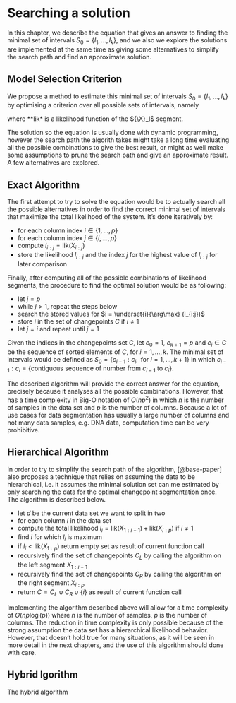 # Searching a solution

In this chapter, we describe the equation that gives an answer to finding the minimal
set of intervals $S_0=\{I_1,\dotsc, I_k\}$, and we also we explore the solutions
are implemented at the same time as giving some alternatives to simplify the search
path and find an approximate solution.

## Model Selection Criterion

We propose a method to estimate this minimal set of intervals $S_0=\{I_1,\dotsc, I_k\}$
by optimising a criterion over all possible sets of intervals, namely

\begin{equation}\label{opprob}
\hat S \;=\; \underset{S}{\arg\max}\; \Bigl\{ \sum_{I\in S} ( \text{pen}({\X}_I)) \Bigr\}\,,
\end{equation}
where **lik* is a likelihood function of the ${\X}_I$ segment.

The solution so the equation is usually done with dynamic programming, however the
search path the algorith takes might take a long time evaluating all the possible
combinations to give the best result, or might as well make some assumptions to
prune the search path and give an approximate result. A few alternatives are
explored.

## Exact Algorithm

The first attempt to try to solve the equation would be to actually search all the possible alternatives
in order to find the correct minimal set of intervals that maximize the total likelihood of the system.
It's done iteratively by:

- for each column index $i \in \{1, \dots, p\}$
- for each column index $j \in \{i, \dots, p\}$
- compute $l_{i:j}=\text{lik}(X_{i:j})$
- store the likelihood $l_{i:j}$ and the index $j$ for the highest value of $l_{i:j}$ for later comparison

Finally, after computing all of the possible combinations of likelihood segments,
the procedure to find the optimal solution would be as following:

- let $j = p$
- while $j > 1$, repeat the steps below
- search the stored values for $i = \underset{i}{\arg\max} (l_{i:j})$
- store $i$ in the set of changepoints $C$ if $i \ne 1$
- let $j = i$ and repeat until $j = 1$

Given the indices in the changepoints set $C$, let $c_0 = 1$, $c_{k+1}=p$ and $c_i\in C$
be the sequence of sorted elements of $C$, for $i = 1, \dots, k$. The minimal set of
intervals would be defined as $S_0 = \{ c_{i-1}:c_i, \text{ for } i=1,\dots,k+1 \}$
in which $c_{i-1}:c_i=\{\text{contiguous sequence of number from } c_{i-1} \text{ to } c_i\}$.

The described algorithm will provide the correct answer for the equation, precisely because it
analyses all the possible combinations. However, that has a time complexity in Big-O notation of
$O(np^2)$ in which $n$ is the number of samples in the data set and $p$ is the number of columns.
Because a lot of use cases for data segmentation has usually a large number of columns and not
many data samples, e.g. DNA data, computation time can be very prohibitive.

## Hierarchical Algorithm

In order to try to simplify the search path of the algorithm, [@base-paper] also proposes a technique
that relies on assuming the data to be hierarchical, i.e. it assumes the minimal solution set can
me estimated by only searching the data for the optimal changepoint segmentation once. The algorithm
is described below.

- let $d$ be the current data set we want to split in two
- for each column $i$ in the data set
- compute the total likelihood $l_i = \text{lik}(X_{1:i-1})+\text{lik}(X_{i:p})$ if $i \ne 1$
- find $i$ for which $l_i$ is maximum
- if $l_i < \text{lik}(X_{1:p})$ return empty set as result of current function call
- recursively find the set of changepoints $C_L$ by calling the algorithm on the left segment $X_{1:i-1}$
- recursively find the set of changepoints $C_R$ by calling the algorithm on the right segment $X_{i:p}$
- return $C=C_L \cup C_R \cup \{i\}$ as result of current function call

Implementing the algorithm described above will allow for a time complexity of $O(np\log(p))$ where $n$ is
the number of samples, $p$ is the number of columns. The reduction in time complexity is only possible
because of the strong assumption the data set has a hierarchical likelihood behavior. However, that
doesn't hold true for many situations, as it will be seen in more detail in the next chapters,
and the use of this algorithm should done with care.

## Hybrid lgorithm

The hybrid algorithm  